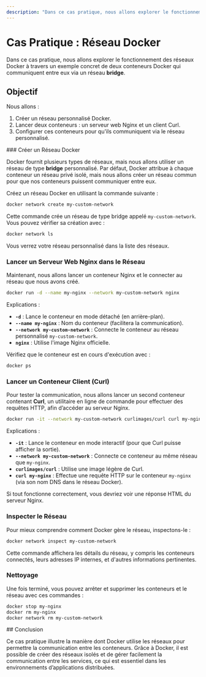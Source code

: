 ```yaml
---
description: "Dans ce cas pratique, nous allons explorer le fonctionnement des réseaux Docker à travers un exemple concret de deux conteneurs Docker qui communiquent entre eux via un réseau bridge."
---
```


# Cas Pratique : Réseau Docker

Dans ce cas pratique, nous allons explorer le fonctionnement des réseaux Docker à travers un exemple concret de deux conteneurs Docker qui communiquent entre eux via un réseau **bridge**.

## Objectif

Nous allons :
1. Créer un réseau personnalisé Docker.
2. Lancer deux conteneurs : un serveur web Nginx et un client Curl.
3. Configurer ces conteneurs pour qu'ils communiquent via le réseau personnalisé.
<Steps>
### Créer un Réseau Docker

Docker fournit plusieurs types de réseaux, mais nous allons utiliser un réseau de type **bridge** personnalisé. Par défaut, Docker attribue à chaque conteneur un réseau privé isolé, mais nous allons créer un réseau commun pour que nos conteneurs puissent communiquer entre eux.

Créez un réseau Docker en utilisant la commande suivante :

```bash
docker network create my-custom-network
```

Cette commande crée un réseau de type bridge appelé `my-custom-network`. Vous pouvez vérifier sa création avec :

```bash
docker network ls
```

Vous verrez votre réseau personnalisé dans la liste des réseaux.

### Lancer un Serveur Web Nginx dans le Réseau

Maintenant, nous allons lancer un conteneur Nginx et le connecter au réseau que nous avons créé.

```bash
docker run -d --name my-nginx --network my-custom-network nginx
```

Explications :
- **`-d`** : Lance le conteneur en mode détaché (en arrière-plan).
- **`--name my-nginx`** : Nom du conteneur (facilitera la communication).
- **`--network my-custom-network`** : Connecte le conteneur au réseau personnalisé `my-custom-network`.
- **`nginx`** : Utilise l'image Nginx officielle.

Vérifiez que le conteneur est en cours d'exécution avec :

```bash
docker ps
```

### Lancer un Conteneur Client (Curl)

Pour tester la communication, nous allons lancer un second conteneur contenant **Curl**, un utilitaire en ligne de commande pour effectuer des requêtes HTTP, afin d’accéder au serveur Nginx.

```bash
docker run -it --network my-custom-network curlimages/curl curl my-nginx
```

Explications :
- **`-it`** : Lance le conteneur en mode interactif (pour que Curl puisse afficher la sortie).
- **`--network my-custom-network`** : Connecte ce conteneur au même réseau que `my-nginx`.
- **`curlimages/curl`** : Utilise une image légère de Curl.
- **`curl my-nginx`** : Effectue une requête HTTP sur le conteneur `my-nginx` (via son nom DNS dans le réseau Docker).

Si tout fonctionne correctement, vous devriez voir une réponse HTML du serveur Nginx.

### Inspecter le Réseau

Pour mieux comprendre comment Docker gère le réseau, inspectons-le :

```bash
docker network inspect my-custom-network
```

Cette commande affichera les détails du réseau, y compris les conteneurs connectés, leurs adresses IP internes, et d'autres informations pertinentes.

### Nettoyage

Une fois terminé, vous pouvez arrêter et supprimer les conteneurs et le réseau avec ces commandes :

```bash
docker stop my-nginx
docker rm my-nginx
docker network rm my-custom-network
```
</Steps>
## Conclusion

Ce cas pratique illustre la manière dont Docker utilise les réseaux pour permettre la communication entre les conteneurs. Grâce à Docker, il est possible de créer des réseaux isolés et de gérer facilement la communication entre les services, ce qui est essentiel dans les environnements d’applications distribuées.